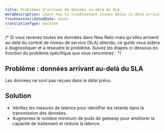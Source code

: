 ```yaml
---
title: Problèmes d'arrivée de données au-delà du SLA
metaDescription: Learn how to troubleshoot issues delay in data arrival.
freshnessValidatedDate: never
translationType: machine
---
```


/\* Si vous recevez toutes les données dans New Relic mais qu&apos;elles arrivent au-delà du contrat de niveau de service (SLA) attendu, ce guide vous aidera à diagnostiquer et à résoudre le problème. Suivez les étapes ci-dessous en fonction du problème spécifique que vous rencontrez : \*/

## Problème : données arrivant au-delà du SLA

Les données ne sont pas reçues dans le délai prévu.

## Solution

* Vérifiez les mesures de latence pour identifier les retards dans la transmission des données.
* Augmentez le nombre minimum de pods de gateway pour améliorer la capacité de traitement et réduire la latence.